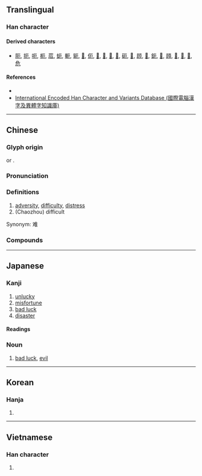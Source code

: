 {{also|阨}}
{{character info/new}}
==Translingual==

===Han character===
{{Han char|rn=27|rad=厂|as=02|sn=4|canj=MSU|four=71212|ids=⿸厂㔾}}

====Derived characters====
* [[阨]], [[扼]], [[呃]], [[枙]], [[苊]], [[蚅]], [[軛]], [[轭]], [[𣐃]], [[伌]], [[𡛖]], [[𤜸]], [[𬲩]], [[𦙜]], [[砈]], [[𬡉]], [[顾]], [[𧠏]], [[鈪]], [[𥝂]], [[頋]], [[𬪾]], [[𦷖]], [[𩵡]], [[危]]

====References====
* {{Han ref|kx=0160.180|dkj=02893|dj=0367.030|hdz=10068.050|uh=5384}}
* [http://chardb.iis.sinica.edu.tw/char/8061 International Encoded Han Character and Variants Database (國際電腦漢字及異體字知識庫)]

----

==Chinese==
{{zh-forms|alt=𠂬,阨,戹}}

===Glyph origin===
{{Han etym}}
{{liushu|p}} or {{Han compound|厂|㔾|ls=ic|t1=|t2=}}.

===Pronunciation===
{{zh-pron
|m=è
|c=aak1,ak1
|mn=qz:iak/tw,xm,zz:ek/eh
|mn_note=iak/ek - literary; eh - vernacular
|mn-t=êh4, oh4 (difficult)
|mc=y
|oc=y
|ma=
|cat=
}}

===Definitions===
{{zh-hanzi}}

# [[adversity]], [[difficulty]], [[distress]]
# (Chaozhou) difficult

Synonym: 难

===Compounds===
{{zh-der|厄會|厄爾巴島|厄魯特族|厄利垂亞|乘人之厄|央厄|在陳之厄|兵厄|厄瓜多|困厄|厄難|厄運|厄臺|消災解厄|水厄|災厄|矜貧救厄|陳蔡之厄|黃楊厄閏|解厄}}

----

==Japanese==

===Kanji===
{{ja-kanji|grade=c|rs=厂02}}

# [[unlucky]]
# [[misfortune]]
# [[bad luck]]
# [[disaster]]

====Readings====
{{ja-readings
|on=やく, が, あく
|kun=くる-しむ, わざわ-い
}}

===Noun===
{{ja-noun|やく}}

# [[bad luck]], [[evil]]

----

==Korean==

===Hanja===
{{ko-hanja|hangeul=액|rv=aek|mr=aek|y=ayk}}

# {{defn|lang=ko|sort=厂02}}

----

==Vietnamese==

===Han character===
{{vi-hantu|[[ách]]|rs=厂02}}

# {{defn|lang=vi|sort=厂02}}